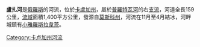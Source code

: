 '''盧扎河'''是[[俄羅斯|俄羅斯]]的河流，位於[[卡盧加州|卡盧加州]]，屬於[[普羅特瓦河|普羅特瓦河]]的右[[支流|支流]]，河道全長159公里，[[流域|流域]]面積1,400平方公里，發源自[[莫斯科州|莫斯科州]]，河流在11月至4月結冰，河畔城鎮有[[小雅羅斯拉韋茨|小雅羅斯拉韋茨]]。

{{coord|55|03|18|N|36|31|12|E|display=title}}

[[Category:卡卢加州河流|Category:卡卢加州河流]]

{{俄羅斯地理小作品}}
